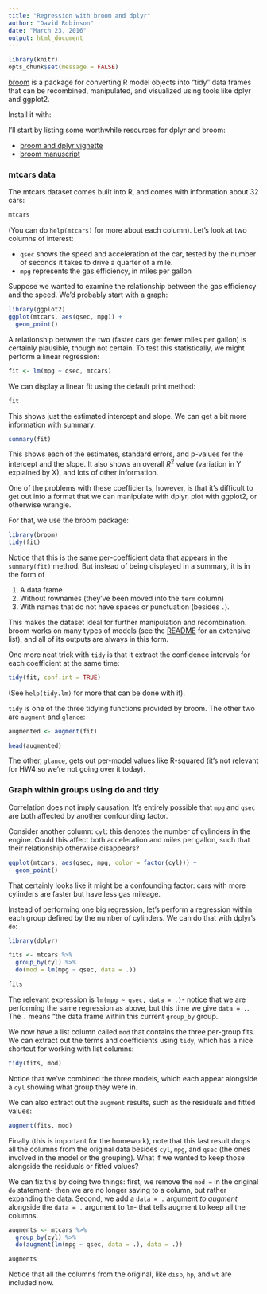 ```yaml
---
title: "Regression with broom and dplyr"
author: "David Robinson"
date: "March 23, 2016"
output: html_document
---
```


```r
library(knitr)
opts_chunk$set(message = FALSE)
```

[broom](https://github.com/dgrtwo/broom) is a package for converting R model objects into "tidy" data frames that can be recombined, manipulated, and visualized using tools like dplyr and ggplot2.

Install it with:

I'll start by listing some worthwhile resources for dplyr and broom:

* [broom and dplyr vignette](https://cran.r-project.org/web/packages/broom/vignettes/broom_and_dplyr.html)
* [broom manuscript](http://arxiv.org/abs/1412.3565)

### mtcars data

The mtcars dataset comes built into R, and comes with information about 32 cars:

```r
mtcars
```

(You can do `help(mtcars)` for more about each column). Let's look at two columns of interest:

* `qsec` shows the speed and acceleration of the car, tested by the number of seconds it takes to drive a quarter of a mile.
* `mpg` represents the gas efficiency, in miles per gallon

Suppose we wanted to examine the relationship between the gas efficiency and the speed. We'd probably start with a graph:

```r
library(ggplot2)
ggplot(mtcars, aes(qsec, mpg)) +
  geom_point()
```

A relationship between the two (faster cars get fewer miles per gallon) is certainly plausible, though not certain. To test this statistically, we might perform a linear regression:

```r
fit <- lm(mpg ~ qsec, mtcars)
```

We can display a linear fit using the default print method:

```r
fit
```

This shows just the estimated intercept and slope. We can get a bit more information with summary:

```r
summary(fit)
```

This shows each of the estimates, standard errors, and p-values for the intercept and the slope. It also shows an overall $R^2$ value (variation in Y explained by X), and lots of other information.

One of the problems with these coefficients, however, is that it's difficult to get out into a format that we can manipulate with dplyr, plot with ggplot2, or otherwise wrangle.

For that, we use the broom package:

```r
library(broom)
tidy(fit)
```

Notice that this is the same per-coefficient data that appears in the `summary(fit)` method. But instead of being displayed in a summary, it is in the form of

1. A data frame
2. Without rownames (they've been moved into the `term` column)
3. With names that do not have spaces or punctuation (besides `.`).

This makes the dataset ideal for further manipulation and recombination. broom works on many types of models (see the [README](https://github.com/dgrtwo/broom) for an extensive list), and all of its outputs are always in this form.

One more neat trick with `tidy` is that it extract the confidence intervals for each coefficient at the same time:

```r
tidy(fit, conf.int = TRUE)
```

(See `help(tidy.lm)` for more that can be done with it).

`tidy` is one of the three tidying functions provided by broom. The other two are `augment` and `glance`:

```r
augmented <- augment(fit)

head(augmented)
```

The other, `glance`, gets out per-model values like R-squared (it's not relevant for HW4 so we're not going over it today).

### Graph within groups using do and tidy

Correlation does not imply causation. It's entirely possible that `mpg` and `qsec` are both affected by another confounding factor.

Consider another column: `cyl`: this denotes the number of cylinders in the engine. Could this affect both acceleration and miles per gallon, such that their relationship otherwise disappears?

```r
ggplot(mtcars, aes(qsec, mpg, color = factor(cyl))) +
  geom_point()
```

That certainly looks like it might be a confounding factor: cars with more cylinders are faster but have less gas mileage.

Instead of performing one big regression, let's perform a regression within each group defined by the number of cylinders. We can do that with dplyr's `do`:

```r
library(dplyr)

fits <- mtcars %>%
  group_by(cyl) %>%
  do(mod = lm(mpg ~ qsec, data = .))

fits
```

The relevant expression is `lm(mpg ~ qsec, data = .)`- notice that we are performing the same regression as above, but this time we give `data = .`. The `.` means "the data frame within this current `group_by` group.

We now have a list column called `mod` that contains the three per-group fits. We can extract out the terms and coefficients using `tidy`, which has a nice shortcut for working with list columns:

```r
tidy(fits, mod)
```

Notice that we've combined the three models, which each appear alongside a `cyl` showing what group they were in.

We can also extract out the `augment` results, such as the residuals and fitted values:

```r
augment(fits, mod)
```

Finally (this is important for the homework), note that this last result drops all the columns from the original data besides `cyl`, `mpg`, and `qsec` (the ones involved in the model or the grouping). What if we wanted to keep those alongside the residuals or fitted values?

We can fix this by doing two things: first, we remove the `mod =` in the original `do` statement- then we are no longer saving to a column, but rather expanding the data. Second, we add a `data = .` argument *to augment* alongside the `data = .` argument to `lm`- that tells augment to keep all the columns.

```r
augments <- mtcars %>%
  group_by(cyl) %>%
  do(augment(lm(mpg ~ qsec, data = .), data = .))

augments
```

Notice that all the columns from the original, like `disp`, `hp`, and `wt` are included now.
